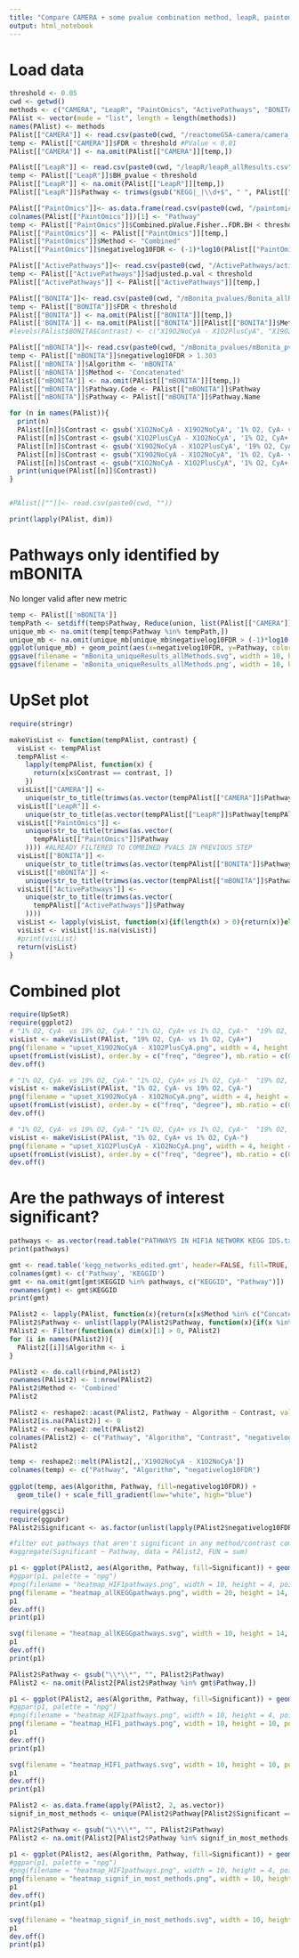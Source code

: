 ```yaml
---
title: "Compare CAMERA + some pvalue combination method, leapR, paintomics, mBONITA"
output: html_notebook
---
```


# Load data
```r

threshold <- 0.05
cwd <- getwd()
methods <- c("CAMERA", "LeapR", "PaintOmics", "ActivePathways", "BONITA", "mBONITA")
PAlist <- vector(mode = "list", length = length(methods))
names(PAlist) <- methods
PAlist[["CAMERA"]] <- read.csv(paste0(cwd, "/reactomeGSA-camera/camera_combinedPvalues.csv"), row.names = 1)
temp <- PAlist[["CAMERA"]]$FDR < threshold #PValue < 0.01
PAlist[["CAMERA"]] <- na.omit(PAlist[["CAMERA"]][temp,])

PAlist[["LeapR"]] <- read.csv(paste0(cwd, "/leapR/leapR_allResults.csv"))
temp <- PAlist[["LeapR"]]$BH_pvalue < threshold
PAlist[["LeapR"]] <- na.omit(PAlist[["LeapR"]][temp,])
PAlist[["LeapR"]]$Pathway <- trimws(gsub("KEGG|_|\\d+$", " ", PAlist[["LeapR"]]$Pathway))

PAlist[["PaintOmics"]]<- as.data.frame(read.csv(paste0(cwd, "/paintomics/paintomics_allResults.csv"), row.names = 1))
colnames(PAlist[["PaintOmics"]])[1] <- "Pathway"
temp <- PAlist[["PaintOmics"]]$Combined.pValue.Fisher..FDR.BH < threshold
PAlist[["PaintOmics"]] <- PAlist[["PaintOmics"]][temp,]
PAlist[["PaintOmics"]]$Method <- "Combined"
PAlist[["PaintOmics"]]$negativelog10FDR <- (-1)*log10(PAlist[["PaintOmics"]]$Combined.pValue.Fisher..FDR.BH.)

PAlist[["ActivePathways"]]<- read.csv(paste0(cwd, "/ActivePathways/activePathways_allResults.csv"), row.names = NULL)
temp <- PAlist[["ActivePathways"]]$adjusted.p.val < threshold
PAlist[["ActivePathways"]] <- PAlist[["ActivePathways"]][temp,]

PAlist[["BONITA"]]<- read.csv(paste0(cwd, "/mBonita_pvalues/Bonita_allResults.csv"), row.names = 1)
temp <- PAlist[["BONITA"]]$FDR < threshold
PAlist[["BONITA"]] <- na.omit(PAlist[["BONITA"]][temp,])
PAlist[['BONITA']] <- na.omit(PAlist[["BONITA"]][PAlist[["BONITA"]]$Method %in% c('Combined'),])
#levels(PAlist$BONITA$Contrast) <- c("X19O2NoCyA - X1O2PlusCyA", "X19O2NoCyA - X1O2NoCyA", "X1O2PlusCyA - X1O2NoCyA" )

PAlist[["mBONITA"]]<- read.csv(paste0(cwd, "/mBonita_pvalues/mBonita_pvalues.csv"), row.names = 1)
temp <- PAlist[["mBONITA"]]$negativelog10FDR > 1.303
PAlist[['mBONITA']]$Algorithm <- 'mBONITA'
PAlist[['mBONITA']]$Method <- 'Concatenated'
PAlist[["mBONITA"]] <- na.omit(PAlist[["mBONITA"]][temp,])
PAlist[["mBONITA"]]$Pathway.Code <- PAlist[["mBONITA"]]$Pathway 
PAlist[["mBONITA"]]$Pathway <- PAlist[["mBONITA"]]$Pathway.Name

for (n in names(PAlist)){
  print(n)
  PAlist[[n]]$Contrast <- gsub('X1O2NoCyA - X19O2NoCyA', '1% O2, CyA- vs 19% O2, CyA-', PAlist[[n]]$Contrast)
  PAlist[[n]]$Contrast <- gsub('X1O2PlusCyA - X1O2NoCyA', '1% O2, CyA+ vs 1% O2, CyA-', PAlist[[n]]$Contrast)
  PAlist[[n]]$Contrast <- gsub('X19O2NoCyA - X1O2PlusCyA', '19% O2, CyA- vs 1% O2, CyA+', PAlist[[n]]$Contrast)
  PAlist[[n]]$Contrast <- gsub("X19O2NoCyA - X1O2NoCyA", '1% O2, CyA- vs 19% O2, CyA-', PAlist[[n]]$Contrast)
  PAlist[[n]]$Contrast <- gsub("X1O2NoCyA - X1O2PlusCyA", '1% O2, CyA+ vs 1% O2, CyA-', PAlist[[n]]$Contrast)
  print(unique(PAlist[[n]]$Contrast))
}


#PAlist[[""]]<- read.csv(paste0(cwd, ""))

print(lapply(PAlist, dim))
```
# Pathways only identified by mBONITA
No longer valid after new metric
```r
temp <- PAlist[['mBONITA']]
tempPath <- setdiff(temp$Pathway, Reduce(union, list(PAlist[["CAMERA"]]$Pathway, PAlist[["LeapR"]]$Pathway, PAlist[["PaintOmics"]]$Pathway, PAlist[["ActivePathways"]]$Pathway)))
unique_mb <- na.omit(temp[temp$Pathway %in% tempPath,])
unique_mb <- na.omit(unique_mb[unique_mb$negativelog10FDR > (-1)*log10(0.05),])
ggplot(unique_mb) + geom_point(aes(x=negativelog10FDR, y=Pathway, color=Contrast)) + facet_wrap(facets = 'Contrast', drop=TRUE) + theme_pubr() + theme(panel.grid.major = element_line("gray",0.5), panel.grid.minor = element_line("gray",0.25))
ggsave(filename = "mBonita_uniqueResults_allMethods.svg", width = 10, height = 24, units = 'in')
ggsave(filename = 'mBonita_uniqueResults_allMethods.png', width = 10, height = 24, units = 'in')
```


# UpSet plot

```r
require(stringr)

makeVisList <- function(tempPAlist, contrast) {
  visList <- tempPAlist
  tempPAlist <-
    lapply(tempPAlist, function(x) {
      return(x[x$Contrast == contrast, ])
    })
  visList[["CAMERA"]] <-
    unique(str_to_title(trimws(as.vector(tempPAlist[["CAMERA"]]$Pathway[tempPAlist[["CAMERA"]]$Method == "Combined"]))))
  visList[["LeapR"]] <-
    unique(str_to_title(as.vector(tempPAlist[["LeapR"]]$Pathway[tempPAlist[["LeapR"]]$Method == "Phosphoproteomics"]))) #NO COMBINED RESULTS YET
  visList[["PaintOmics"]] <-
    unique(str_to_title(trimws(as.vector(
      tempPAlist[["PaintOmics"]]$Pathway
    )))) #ALREADY FILTERED TO COMBINED PVALS IN PREVIOUS STEP
  visList[["BONITA"]] <-
    unique(str_to_title(trimws(as.vector(tempPAlist[["BONITA"]]$Pathway[tempPAlist[["BONITA"]]$Method == "Combined"]))))
  visList[["mBONITA"]] <-
    unique(str_to_title(trimws(as.vector(tempPAlist[["mBONITA"]]$Pathway[tempPAlist[["mBONITA"]]$Algorithm == "mBONITA"]))))
  visList[["ActivePathways"]] <-
    unique(str_to_title(trimws(as.vector(
      tempPAlist[["ActivePathways"]]$Pathway
    ))))
  visList <- lapply(visList, function(x){if(length(x) > 0){return(x)}else{return(NA)}})
  visList <- visList[!is.na(visList)]
  #print(visList)
  return(visList)
}

```

# Combined plot


```r
require(UpSetR)
require(ggplot2)
# "1% O2, CyA- vs 19% O2, CyA-" "1% O2, CyA+ vs 1% O2, CyA-"  "19% O2, CyA- vs 1% O2, CyA+"
visList <- makeVisList(PAlist, "19% O2, CyA- vs 1% O2, CyA+")
png(filename = "upset_X19O2NoCyA - X1O2PlusCyA.png", width = 4, height = 8, pointsize = 14, res = 600, units = 'in')
upset(fromList(visList), order.by = c("freq", "degree"), mb.ratio = c(0.55, 0.45), empty.intersections = NULL, point.size = 5, line.size = 1 , mainbar.y.label = "Intersections", sets.x.label = "Pathways", text.scale = c(2,2, 2, 2, 2, 2), number.angles = 0, main.bar.color = 'black', sets.bar.color = 'black', shade.color = 'white', matrix.color = 'black')
dev.off()
```

```r
# "1% O2, CyA- vs 19% O2, CyA-" "1% O2, CyA+ vs 1% O2, CyA-"  "19% O2, CyA- vs 1% O2, CyA+"
visList <- makeVisList(PAlist, "1% O2, CyA- vs 19% O2, CyA-")
png(filename = "upset_X19O2NoCyA - X1O2NoCyA.png", width = 4, height = 8, pointsize = 14, res = 600, units = 'in')
upset(fromList(visList), order.by = c("freq", "degree"), mb.ratio = c(0.55, 0.45), empty.intersections = NULL, point.size = 5, line.size = 1 , mainbar.y.label = "Intersections", sets.x.label = "Pathways", text.scale = c(2,2, 2, 2, 2, 2), number.angles = 0, main.bar.color = 'black', sets.bar.color = 'black', shade.color = 'white', matrix.color = 'black')
dev.off()
```

```r
# "1% O2, CyA- vs 19% O2, CyA-" "1% O2, CyA+ vs 1% O2, CyA-"  "19% O2, CyA- vs 1% O2, CyA+"
visList <- makeVisList(PAlist, "1% O2, CyA+ vs 1% O2, CyA-")
png(filename = "upset_X1O2PlusCyA - X1O2NoCyA.png", width = 4, height = 8, pointsize = 14, res = 600, units = 'in')
upset(fromList(visList), order.by = c("freq", "degree"), mb.ratio = c(0.55, 0.45), empty.intersections = NULL, point.size = 5, line.size = 1 , mainbar.y.label = "Intersections", sets.x.label = "Pathways", text.scale = c(2,2, 2, 2, 2, 2), number.angles = 0, main.bar.color = 'black', sets.bar.color = 'black', shade.color = 'white', matrix.color = 'black')
dev.off()
```
# Are the pathways of interest significant?

```r
pathways <- as.vector(read.table("PATHWAYS IN HIF1A NETWORK KEGG IDS.txt", header=FALSE, fill=TRUE)[,1])
print(pathways)
```

```r
gmt <- read.table('kegg_networks_edited.gmt', header=FALSE, fill=TRUE, sep = "\t")[,1:2]
colnames(gmt) <- c('Pathway', 'KEGGID')
gmt <- na.omit(gmt[gmt$KEGGID %in% pathways, c("KEGGID", "Pathway")])
rownames(gmt) <- gmt$KEGGID
print(gmt)
```

```r
PAlist2 <- lapply(PAlist, function(x){return(x[x$Method %in% c("Concatenated", "Combined", "mBONITA"), intersect(colnames(x), c('Contrast', 'Pathway',"Method", 'negativelog10FDR'))])}) #lapply(PAlist, function(x){return(x[x$Pathway %in% gmt$Pathway & x$Method %in% c("Concatenated", "Combined"), intersect(colnames(x), c('Contrast', 'Pathway',"Method", 'negativelog10FDR'))])})
PAlist2$Pathway <- unlist(lapply(PAlist2$Pathway, function(x){if(x %in% gmt$Pathway){return(paste0(x, "**"))}}))
PAlist2 <- Filter(function(x) dim(x)[1] > 0, PAlist2)
for (i in names(PAlist2)){
  PAlist2[[i]]$Algorithm <- i
}

PAlist2 <- do.call(rbind,PAlist2)
rownames(PAlist2) <- 1:nrow(PAlist2)
PAlist2$Method <- 'Combined'
PAlist2
```

```r
PAlist2 <- reshape2::acast(PAlist2, Pathway ~ Algorithm ~ Contrast, value.var = 'negativelog10FDR')
PAlist2[is.na(PAlist2)] <- 0
PAlist2 <- reshape2::melt(PAlist2)
colnames(PAlist2) <- c("Pathway", "Algorithm", "Contrast", "negativelog10FDR")
PAlist2
```

```r
temp <- reshape2::melt(PAlist2[,,'X19O2NoCyA - X1O2NoCyA'])
colnames(temp) <- c("Pathway", "Algorithm", "negativelog10FDR")
  
ggplot(temp, aes(Algorithm, Pathway, fill=negativelog10FDR)) +
  geom_tile() + scale_fill_gradient(low="white", high="blue")
```


```r
require(ggsci)
require(ggpubr)
PAlist2$Significant <- as.factor(unlist(lapply(PAlist2$negativelog10FDR, function(x){if(x<1.303){return(FALSE)}else{return(TRUE)}})))

#filter out pathways that aren't significant in any method/contrast combination
#aggregate(Significant ~ Pathway, data = PAlist2, FUN = sum)

p1 <- ggplot(PAlist2, aes(Algorithm, Pathway, fill=Significant)) + geom_tile(color = 'black', size = 0.3) + facet_wrap(~Contrast) + theme_pubr() + rotate_x_text(90) + scale_fill_brewer()
#ggpar(p1, palette = "npg")
#png(filename = "heatmap_HIF1pathways.png", width = 10, height = 4, pointsize = 14, res = 600, units = 'in')
png(filename = "heatmap_allKEGGpathways.png", width = 20, height = 14, pointsize = 14, res = 600, units = 'in')
p1 
dev.off()
print(p1)

svg(filename = "heatmap_allKEGGpathways.svg", width = 10, height = 14, pointsize = 14)
p1 
dev.off()
print(p1)
```



```r
PAlist2$Pathway <- gsub("\\*\\*", "", PAlist2$Pathway)
PAlist2 <- na.omit(PAlist2[PAlist2$Pathway %in% gmt$Pathway,])

p1 <- ggplot(PAlist2, aes(Algorithm, Pathway, fill=Significant)) + geom_tile(color = 'black', size = 0.3) + facet_wrap(~Contrast) + theme_pubr() + rotate_x_text(90) + scale_fill_brewer()
#ggpar(p1, palette = "npg")
#png(filename = "heatmap_HIF1pathways.png", width = 10, height = 4, pointsize = 14, res = 600, units = 'in')
png(filename = "heatmap_HIF1_pathways.png", width = 10, height = 10, pointsize = 14, res = 600, units = 'in')
p1 
dev.off()
print(p1)

svg(filename = "heatmap_HIF1_pathways.svg", width = 10, height = 10, pointsize = 14)
p1 
dev.off()
print(p1)
```

```r

PAlist2 <- as.data.frame(apply(PAlist2, 2, as.vector))
signif_in_most_methods <- unique(PAlist2$Pathway[PAlist2$Significant == TRUE & PAlist2$Algorithm %in% c("ActivePathways", "CAMERA", "mBONITA", "PaintOmics")])

PAlist2$Pathway <- gsub("\\*\\*", "", PAlist2$Pathway)
PAlist2 <- na.omit(PAlist2[PAlist2$Pathway %in% signif_in_most_methods,])

p1 <- ggplot(PAlist2, aes(Algorithm, Pathway, fill=Significant)) + geom_tile(color = 'black', size = 0.3) + facet_wrap(~Contrast) + theme_pubr() + rotate_x_text(90) + scale_fill_brewer()
#ggpar(p1, palette = "npg")
#png(filename = "heatmap_HIF1pathways.png", width = 10, height = 4, pointsize = 14, res = 600, units = 'in')
png(filename = "heatmap_signif_in_most_methods.png", width = 10, height = 10, pointsize = 14, res = 600, units = 'in')
p1 
dev.off()
print(p1)

svg(filename = "heatmap_signif_in_most_methods.svg", width = 10, height = 10, pointsize = 14)
p1 
dev.off()
print(p1)
```

